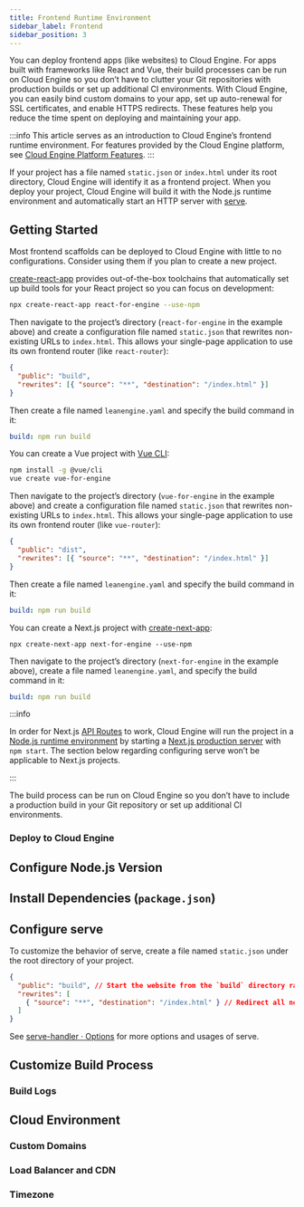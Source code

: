 ```yaml
---
title: Frontend Runtime Environment
sidebar_label: Frontend
sidebar_position: 3
---
```



You can deploy frontend apps (like websites) to Cloud Engine. For apps built with frameworks like React and Vue, their build processes can be run on Cloud Engine so you don’t have to clutter your Git repositories with production builds or set up additional CI environments. With Cloud Engine, you can easily bind custom domains to your app, set up auto-renewal for SSL certificates, and enable HTTPS redirects. These features help you reduce the time spent on deploying and maintaining your app.

:::info
This article serves as an introduction to Cloud Engine’s frontend runtime environment. For features provided by the Cloud Engine platform, see [Cloud Engine Platform Features](/sdk/engine/platform).
:::

If your project has a file named `static.json` or `index.html` under its root directory, Cloud Engine will identify it as a frontend project. When you deploy your project, Cloud Engine will build it with the Node.js runtime environment and automatically start an HTTP server with [serve](https://www.npmjs.com/package/serve).

## Getting Started

Most frontend scaffolds can be deployed to Cloud Engine with little to no configurations. Consider using them if you plan to create a new project.

<Tabs>
<TabItem value='react' label='React' default>

[create-react-app](https://create-react-app.dev/) provides out-of-the-box toolchains that automatically set up build tools for your React project so you can focus on development:

```sh
npx create-react-app react-for-engine --use-npm
```

Then navigate to the project’s directory (`react-for-engine` in the example above) and create a configuration file named `static.json` that rewrites non-existing URLs to `index.html`. This allows your single-page application to use its own frontend router (like `react-router`):

```json title='static.json'
{
  "public": "build",
  "rewrites": [{ "source": "**", "destination": "/index.html" }]
}
```

Then create a file named `leanengine.yaml` and specify the build command in it:

```yaml title='leanengine.yaml'
build: npm run build
```

</TabItem>
<TabItem value='vue' label='Vue'>

You can create a Vue project with [Vue CLI](https://cli.vuejs.org/):

```sh
npm install -g @vue/cli
vue create vue-for-engine
```

Then navigate to the project’s directory (`vue-for-engine` in the example above) and create a configuration file named `static.json` that rewrites non-existing URLs to `index.html`. This allows your single-page application to use its own frontend router (like `vue-router`):

```json title='static.json'
{
  "public": "dist",
  "rewrites": [{ "source": "**", "destination": "/index.html" }]
}
```

Then create a file named `leanengine.yaml` and specify the build command in it:

```yaml title='leanengine.yaml'
build: npm run build
```

</TabItem>
<TabItem value='nextjs' label='Next.js'>

You can create a Next.js project with [create-next-app](https://nextjs.org/docs/api-reference/create-next-app):

```
npx create-next-app next-for-engine --use-npm
```

Then navigate to the project’s directory (`next-for-engine` in the example above), create a file named `leanengine.yaml`, and specify the build command in it:

```yaml title='leanengine.yaml'
build: npm run build
```

:::info

In order for Next.js [API Routes](https://nextjs.org/docs/api-routes/introduction) to work, Cloud Engine will run the project in a [Node.js runtime environment](/sdk/engine/deploy/nodejs/) by starting a [Next.js production server](https://nextjs.org/docs/api-reference/cli#production) with `npm start`. The section below regarding configuring serve won’t be applicable to Next.js projects.

:::

</TabItem>
</Tabs>

The build process can be run on Cloud Engine so you don’t have to include a production build in your Git repository or set up additional CI environments.

### Deploy to Cloud Engine

<QuickStartDeploy />

## Configure Node.js Version

<NodejsSetupRuntime />

## Install Dependencies (`package.json`)

<NodejsSetupDependencies />

## Configure serve

To customize the behavior of serve, create a file named `static.json` under the root directory of your project.

```json title='static.json'
{
  "public": "build", // Start the website from the `build` directory rather than the root directory
  "rewrites": [
    { "source": "**", "destination": "/index.html" } // Redirect all non-existing URLs to `index.html` (applicable to most single-page applications)
  ]
}
```

See [serve-handler · Options](https://github.com/vercel/serve-handler#options) for more options and usages of serve.

## Customize Build Process

<BuildingScripts />

### Build Logs

<BuildingBuildLogs />

## Cloud Environment

### Custom Domains

<CloudCustomDomain />

### Load Balancer and CDN

<CloudLoadBalancer only="nodejs" noClientInfo={true} />

### Timezone

<CloudTimezone />
